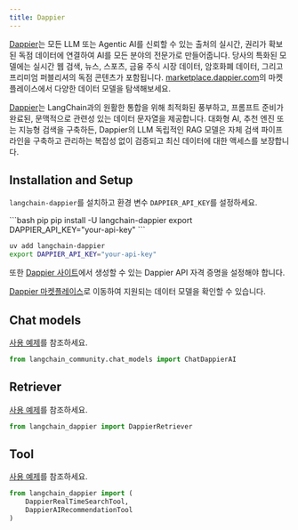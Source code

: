 ```yaml
---
title: Dappier
---
```


[Dappier](https://dappier.com)는 모든 LLM 또는 Agentic AI를 신뢰할 수 있는 출처의 실시간, 권리가 확보된 독점 데이터에 연결하여 AI를 모든 분야의 전문가로 만들어줍니다. 당사의 특화된 모델에는 실시간 웹 검색, 뉴스, 스포츠, 금융 주식 시장 데이터, 암호화폐 데이터, 그리고 프리미엄 퍼블리셔의 독점 콘텐츠가 포함됩니다. [marketplace.dappier.com](https://marketplace.dappier.com)의 마켓플레이스에서 다양한 데이터 모델을 탐색해보세요.

[Dappier](https://dappier.com)는 LangChain과의 원활한 통합을 위해 최적화된 풍부하고, 프롬프트 준비가 완료된, 문맥적으로 관련성 있는 데이터 문자열을 제공합니다. 대화형 AI, 추천 엔진 또는 지능형 검색을 구축하든, Dappier의 LLM 독립적인 RAG 모델은 자체 검색 파이프라인을 구축하고 관리하는 복잡성 없이 검증되고 최신 데이터에 대한 액세스를 보장합니다.

## Installation and Setup

`langchain-dappier`를 설치하고 환경 변수 `DAPPIER_API_KEY`를 설정하세요.

<CodeGroup>
```bash pip
pip install -U langchain-dappier
export DAPPIER_API_KEY="your-api-key"
```

```bash uv
uv add langchain-dappier
export DAPPIER_API_KEY="your-api-key"
```
</CodeGroup>

또한 [Dappier 사이트](https://platform.dappier.com/profile/api-keys)에서 생성할 수 있는 Dappier API 자격 증명을 설정해야 합니다.

[Dappier 마켓플레이스](https://platform.dappier.com/marketplace)로 이동하여 지원되는 데이터 모델을 확인할 수 있습니다.

## Chat models

[사용 예제](/oss/integrations/chat/dappier)를 참조하세요.

```python
from langchain_community.chat_models import ChatDappierAI
```

## Retriever

[사용 예제](/oss/integrations/retrievers/dappier)를 참조하세요.

```python
from langchain_dappier import DappierRetriever
```

## Tool

[사용 예제](/oss/integrations/tools/dappier)를 참조하세요.

```python
from langchain_dappier import (
    DappierRealTimeSearchTool,
    DappierAIRecommendationTool
)
```
```